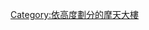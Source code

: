 
{{GeoGroupTemplate}}{{Commons cat|High-rises between 50 and 99 meters}}
{{Cat more|摩天大樓列表}}
{{按高度劃分的摩天大樓}}
[[Category:依高度劃分的摩天大樓|Category:依高度劃分的摩天大樓]]